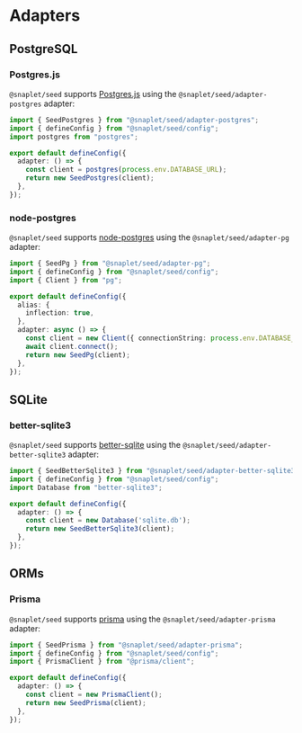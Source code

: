 # Adapters

## PostgreSQL

### Postgres.js

`@snaplet/seed` supports [Postgres.js](https://github.com/porsager/postgres) using the `@snaplet/seed/adapter-postgres` adapter:

```ts seed.config.ts
import { SeedPostgres } from "@snaplet/seed/adapter-postgres";
import { defineConfig } from "@snaplet/seed/config";
import postgres from "postgres";

export default defineConfig({
  adapter: () => {
    const client = postgres(process.env.DATABASE_URL);
    return new SeedPostgres(client);
  },
});
```

### node-postgres

`@snaplet/seed` supports [node-postgres](https://node-postgres.com/) using the `@snaplet/seed/adapter-pg` adapter:

```ts seed.config.ts
import { SeedPg } from "@snaplet/seed/adapter-pg";
import { defineConfig } from "@snaplet/seed/config";
import { Client } from "pg";

export default defineConfig({
  alias: {
    inflection: true,
  },
  adapter: async () => {
    const client = new Client({ connectionString: process.env.DATABASE_URL  });
    await client.connect();
    return new SeedPg(client);
  },
});
```

## SQLite

### better-sqlite3

`@snaplet/seed` supports [better-sqlite](https://github.com/WiseLibs/better-sqlite3) using the `@snaplet/seed/adapter-better-sqlite3` adapter:

```ts seed.config.ts
import { SeedBetterSqlite3 } from "@snaplet/seed/adapter-better-sqlite3";
import { defineConfig } from "@snaplet/seed/config";
import Database from "better-sqlite3";

export default defineConfig({
  adapter: () => {
    const client = new Database('sqlite.db');
    return new SeedBetterSqlite3(client);
  },
});
```

## ORMs

### Prisma

`@snaplet/seed` supports [prisma](https://github.com/WiseLibs/better-sqlite3) using the `@snaplet/seed/adapter-prisma` adapter:

```ts seed.config.ts
import { SeedPrisma } from "@snaplet/seed/adapter-prisma";
import { defineConfig } from "@snaplet/seed/config";
import { PrismaClient } from "@prisma/client";

export default defineConfig({
  adapter: () => {
    const client = new PrismaClient();
    return new SeedPrisma(client);
  },
});
```